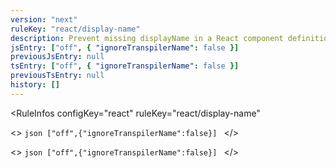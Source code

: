 ```yaml
---
version: "next"
ruleKey: "react/display-name"
description: Prevent missing displayName in a React component definition
jsEntry: ["off", { "ignoreTranspilerName": false }]
previousJsEntry: null
tsEntry: ["off", { "ignoreTranspilerName": false }]
previousTsEntry: null
history: []
---
```


<RuleInfos 
  configKey="react" 
  ruleKey="react/display-name" 
>
  <>
    ```json
    ["off",{"ignoreTranspilerName":false}]
    ```
  </>

  <>
    ```json
    ["off",{"ignoreTranspilerName":false}]
    ```
  </>
</RuleInfos>
